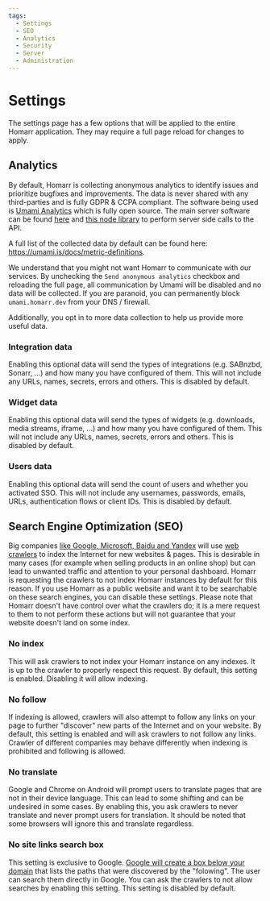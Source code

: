 ```yaml
---
tags:
  - Settings
  - SEO
  - Analytics
  - Security
  - Server
  - Administration
---
```


# Settings
The settings page has a few options that will be applied to the entire Homarr application.
They may require a full page reload for changes to apply.

## Analytics
By default, Homarr is collecting anonymous analytics to identify issues and prioritize bugfixes and improvements.
The data is never shared with any third-parties and is fully GDPR & CCPA compliant.
The software being used is [Umami Analytics](https://umami.is/) which is fully open source.
The main server software can be found [here](https://github.com/umami-software/umami) and [this node library](https://github.com/umami-software/node) to perform server side calls to the API.

A full list of the collected data by default can be found here: https://umami.is/docs/metric-definitions.

We understand that you might not want Homarr to communicate with our services.
By unchecking the ``Send anonymous analytics`` checkbox and reloading the full page, all communication by Umami will be disabled and no data will be collected.
If you are paranoid, you can permanently block ``umami.homarr.dev`` from your DNS / firewall.

Additionally, you opt in to more data collection to help us provide more useful data.

### Integration data
Enabling this optional data will send the types of integrations (e.g. SABnzbd, Sonarr, ...) and how many you have configured of them.
This will not include any URLs, names, secrets, errors and others. This is disabled by default.

### Widget data
Enabling this optional data will send the types of widgets (e.g. downloads, media streams, iframe, ...) and how many you have configured of them.
This will not include any URLs, names, secrets, errors and others. This is disabled by default.

### Users data
Enabling this optional data will send the count of users and whether you activated SSO.
This will not include any usernames, passwords, emails, URLs, authentication flows or client IDs.
This is disabled by default.

## Search Engine Optimization (SEO)
Big companies [like Google, Microsoft, Baidu and Yandex](https://de.wikipedia.org/wiki/Web-Index) will use [web crawlers](https://de.wikipedia.org/wiki/Webcrawler) to index the Internet for new websites & pages.
This is desirable in many cases (for example when selling products in an online shop) but can lead to unwanted traffic and attention to your personal dashboard.
Homarr is requesting the crawlers to not index Homarr instances by default for this reason.
If you use Homarr as a public website and want it to be searchable on these search engines, you can disable these settings.
Please note that Homarr doesn't have control over what the crawlers do; it is a mere request to them to not perform these actions but will not guarantee that your website doesn't land on some index.

### No index
This will ask crawlers to not index your Homarr instance on any indexes.
It is up to the crawler to properly respect this request.
By default, this setting is enabled. Disabling it will allow indexing.

### No follow
If indexing is allowed, crawlers will also attempt to follow any links on your page to further "discover" new parts of the Internet and on your website.
By default, this setting is enabled and will ask crawlers to not follow any links.
Crawler of different companies may behave differently when indexing is prohibited and following is allowed.

### No translate
Google and Chrome on Android will prompt users to translate pages that are not in their device language.
This can lead to some shifting and can be undesired in some cases. By enabling this,
you ask crawlers to never translate and never prompt users for translation.
It should be noted that some browsers will ignore this and translate regardless.

### No site links search box
This setting is exclusive to Google.
[Google will create a box below your domain](https://developers.google.com/search/docs/appearance/structured-data/sitelinks-searchbox) that lists the paths that were discovered by the "folowing".
The user can search them directly in Google.
You can ask the crawlers to not allow searches by enabling this setting.
This setting is disabled by default.
